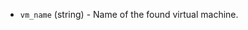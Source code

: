 <!-- Code generated from the comments of the DatasourceOutput struct in datasource/virtualmachine/data.go; DO NOT EDIT MANUALLY -->

- `vm_name` (string) - Name of the found virtual machine.

<!-- End of code generated from the comments of the DatasourceOutput struct in datasource/virtualmachine/data.go; -->
